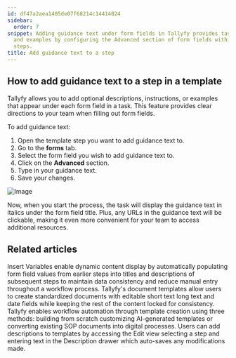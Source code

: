 ```yaml
---
id: df47a2aea1405de07f68214c14414024
sidebar:
  order: 7
snippet: Adding guidance text under form fields in Tallyfy provides task instructions
  and examples by configuring the Advanced section of form fields within template
  steps.
title: Add guidance text to a step
---
```


## How to add guidance text to a step in a template

Tallyfy allows you to add optional descriptions, instructions, or examples that appear under each form field in a task. This feature provides clear directions to your team when filling out form fields.

To add guidance text:

1. Open the template step you want to add guidance text to.
2. Go to the **forms** tab.
3. Select the form field you wish to add guidance text to.
4. Click on the **Advanced** section.
5. Type in your guidance text.
6. Save your changes.

![Image](https://screenshots.tallyfy.com/tallyfy%2Fpro%2Fdesktop-light-add-guidance-text.png)

Now, when you start the process, the task will display the guidance text in italics under the form field title. Plus, any URLs in the guidance text will be clickable, making it even more convenient for your team to access additional resources.


## Related articles
<CardGrid>
<LinkTitleCard header="<b>Variables > Insert variables</b>" href="/products/pro/documenting/templates/variables/how-can-i-use-insert-variables-in-tallyfy/" > Insert Variables enable dynamic content display by automatically populating form field values from earlier steps into titles and descriptions of subsequent steps to maintain data consistency and reduce manual entry throughout a workflow process. </LinkTitleCard>
<LinkTitleCard header="<b>Documents > Add fields to document templates</b>" href="/products/pro/documenting/documents/how-can-i-add-editable-fields-to-my-tallyfy-documents/" > Tallyfy's document templates allow users to create standardized documents with editable short text long text and date fields while keeping the rest of the content locked for consistency. </LinkTitleCard>
<LinkTitleCard header="<b>Templates > Create a template</b>" href="/products/pro/documenting/templates/create-template/" > Tallyfy enables workflow automation through template creation using three methods: building from scratch customizing AI-generated templates or converting existing SOP documents into digital processes. </LinkTitleCard>
<LinkTitleCard header="<b>Edit Templates > Add a description to a template</b>" href="/products/pro/documenting/templates/edit-templates/add-description/" > Users can add descriptions to templates by accessing the Edit view selecting a step and entering text in the Description drawer which auto-saves any modifications made. </LinkTitleCard>
</CardGrid>